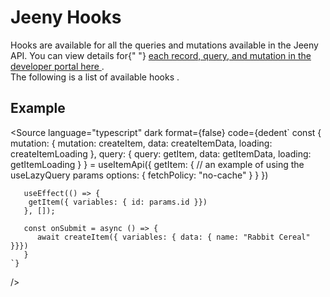 
<Meta title="Hooks/Hook List" />

<style>
  {`
    .subheading {
      --mediumdark: '#999999';
      font-weight: 900;
      font-size: 13px;
      color: #999;
      letter-spacing: 6px;
      line-height: 24px;
      text-transform: uppercase;
      margin-bottom: 12px;
      margin-top: 40px;
    }

    .link-list {
      display: grid;
      grid-template-columns: 1fr;
      grid-template-rows: 1fr 1fr;
      row-gap: 10px;
    }

    @media (min-width: 620px) {
      .link-list {
        row-gap: 20px;
        column-gap: 20px;
        grid-template-columns: 1fr 1fr;
      }
    }

    @media all and (-ms-high-contrast:none) {
    .link-list {
        display: -ms-grid;
        -ms-grid-columns: 1fr 1fr;
        -ms-grid-rows: 1fr 1fr;
      }
    }

    .link-item {
      display: block;
      padding: 20px 30px 20px 15px;
      border: 1px solid #00000010;
      border-radius: 5px;
      transition: background 150ms ease-out, border 150ms ease-out, transform 150ms ease-out;
      color: #333333;
      display: flex;
      align-items: flex-start;
    }

    .link-item:hover {
      border-color: #1EA7FD50;
      transform: translate3d(0, -3px, 0);
      box-shadow: rgba(0, 0, 0, 0.08) 0 3px 10px 0;
    }

    .link-item:active {
      border-color: #1EA7FD;
      transform: translate3d(0, 0, 0);
    }

    .link-item strong {
      font-weight: 700;
      display: block;
      margin-bottom: 2px;
    }

    .link-item img {
      height: 40px;
      width: 40px;
      margin-right: 15px;
      flex: none;
    }

    .link-item span {
      font-size: 14px;
      line-height: 20px;
    }

    .tip {
      display: inline-block;
      border-radius: 1em;
      font-size: 11px;
      line-height: 12px;
      font-weight: 700;
      background: #E7FDD8;
      color: #66BF3C;
      padding: 4px 12px;
      margin-right: 10px;
      vertical-align: top;
    }

    .tip-wrapper {
      font-size: 13px;
      line-height: 20px;
      margin-top: 40px;
      margin-bottom: 40px;
    }

    .tip-wrapper code {
      font-size: 12px;
      display: inline-block;
    }

    .spacer {
      height: 24px
    }
  `}
</style>

# Jeeny Hooks

<div>
  <div style={{ marginTop: "16px" }}>
    Hooks are available for all the queries and mutations available in the Jeeny
    API. You can view details for{" "}
    <a href="https://dev.jeeny.com/data-and-logic/arrivals">
      each record, query, and mutation in the developer portal here
    </a>
    .
  </div>
  <div style={{ marginTop: "8px" }}>
    The following is a list of available hooks .
  </div>
</div>

<div className="spacer" />

## Example

<Source
  language="typescript"
  dark
  format={false}
  code={dedent`
       const {
        mutation: {
          mutation: createItem,
          data: createItemData,
          loading: createItemLoading
        },
        query: {
          query: getItem,
          data: getItemData,
          loading: getItemLoading
        }
       } = useItemApi({
        getItem: {
          // an example of using the useLazyQuery params
          options: {
            fetchPolicy: "no-cache"
          }
        }
       })
       
       useEffect(() => {
        getItem({ variables: { id: params.id }})
       }, []);
       
       const onSubmit = async () => {
          await createItem({ variables: { data: { name: "Rabbit Cereal" }}})
       }
    `}
/>

